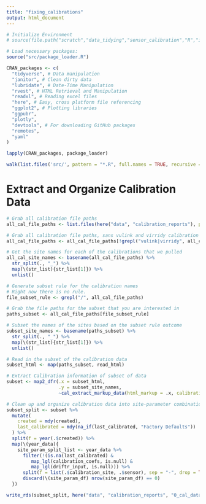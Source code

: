 ```yaml
---
title: "fixing_calibrations"
output: html_document
---
```


```r
# Initialize Environment
# source(file.path("scratch","data_tidying","sensor_calibration","R","init_sub_env","init.R"))

# Load necessary packages:
source("src/package_loader.R")

CRAN_packages <- c(
  "tidyverse", # Data manipulation
  "janitor", # Clean dirty data
  "lubridate", # Date-Time Manipulation
  "rvest", # HTML Retrieval and Manipulation
  "readxl", # Reading excel files
  "here", # Easy, cross platform file referencing
  "ggplot2", # Plotting libraries
  "ggpubr",
  "plotly",
  "devtools", # For downloading GitHub packages
  "remotes",
  "yaml"
)

lapply(CRAN_packages, package_loader)

walk(list.files('src/', pattern = "*.R", full.names = TRUE, recursive = TRUE), source)
```

# Extract and Organize Calibration Data
```r
# Grab all calibration file paths
all_cal_file_paths <- list.files(here("data", "calibration_reports"), pattern = ".html", full.names = TRUE)

# Grab all calibration file paths, sans vulink and virridy calibration files
all_cal_file_paths <- all_cal_file_paths[!grepl("vulink|virridy", all_cal_file_paths)]

# Get the site names for each of the calibrations that we pulled
all_cal_site_names <- basename(all_cal_file_paths) %>%
  str_split(., "_") %>%
  map(\(str_list){str_list[1]}) %>%
  unlist()
```

```r
# Generate subset rule for the calibration names
# Right now there is no rule.
file_subset_rule <- grepl("/", all_cal_file_paths)
```

```r
# Grab the file paths for the subset that you are interested in
paths_subset <- all_cal_file_paths[file_subset_rule]

# Subset the names of the sites based on the subset rule outcome
subset_site_names <- basename(paths_subset) %>%
  str_split(., "_") %>%
  map(\(str_list){str_list[1]}) %>%
  unlist()

# Read in the subset of the calibration data
subset_html <- map(paths_subset, read_html)
```

```r
# Extract Calibration information of subset of data
subset <- map2_dfr(.x = subset_html,
                   .y = subset_site_names,
                   ~cal_extract_markup_data(html_markup = .x, calibration_site  = .y))
```

```r
# Clean up and organize calibration data into site-parameter combinations by year
subset_split <- subset %>% 
  mutate(
    created = mdy(created),
    last_calibrated = mdy(na_if(last_calibrated, "Factory Defaults"))
  ) %>% 
  split(f = year(.$created)) %>% 
  map(\(year_data){
    site_param_split_list <- year_data %>% 
      filter(!(is.na(last_calibrated) & 
         map_lgl(calibration_coefs, is.null) & 
         map_lgl(driftr_input, is.null))) %>% 
      split(f = list(.$calibration_site, .$sensor), sep = "-", drop = TRUE) %>%
      discard(\(site_param_df) nrow(site_param_df) == 0) 
  })

write_rds(subset_split, here("data", "calibration_reports", "0_cal_data_munge", "munged_calibration_data.RDS"))
```
